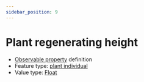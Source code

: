 ```yaml
---
sidebar_position: 9
---
```



# Plant regenerating height

- [Observable property](/viewers/dawe-vocabs?uri=https://linked.data.gov.au/def/nrm/936f6c7d-9432-41d2-8214-00ed64e8f0c4) definition
- Feature type: [plant individual](http://linked.data.gov.au/def/tern-cv/60d7edf8-98c6-43e9-841c-e176c334d270)
- Value type: [Float](https://w3id.org/tern/ontologies/tern/Float)

<Example
  protocolModule="fire"
  observableProperty="https://linked.data.gov.au/def/nrm/936f6c7d-9432-41d2-8214-00ed64e8f0c4"
/>
